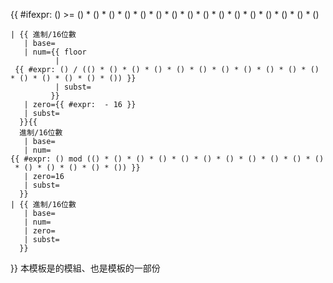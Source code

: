 <includeonly><onlyinclude>{{
{{{subst|}}}#ifexpr: ({{{num}}}) >= ({{{base}}}) * ({{{base}}}) * ({{{base}}}) * ({{{base}}}) * ({{{base}}}) * ({{{base}}}) * ({{{base}}}) * ({{{base}}}) * ({{{base}}}) * ({{{base}}}) * ({{{base}}}) * ({{{base}}}) * ({{{base}}}) * ({{{base}}}) * ({{{base}}}) * ({{{base}}})
 | {{ {{{subst|}}}進制/16位數
    | base={{{base}}}
    | num={{ {{{subst|}}}floor
           | {{ {{{subst|}}}#expr: ({{{num}}}) / (({{{base}}}) * ({{{base}}}) * ({{{base}}}) * ({{{base}}}) * ({{{base}}}) * ({{{base}}}) * ({{{base}}}) * ({{{base}}}) * ({{{base}}}) * ({{{base}}}) * ({{{base}}}) * ({{{base}}}) * ({{{base}}}) * ({{{base}}}) * ({{{base}}}) * ({{{base}}})) }}
           | subst={{{subst|}}}
          }}
    | zero={{ {{{subst|}}}#expr: {{{zero|0}}} - 16 }}
    | subst={{{subst|}}}
   }}{{
   {{{subst|}}}進制/16位數
    | base={{{base}}}
    | num={{ {{{subst|}}}#expr: ({{{num}}}) mod (({{{base}}}) * ({{{base}}}) * ({{{base}}}) * ({{{base}}}) * ({{{base}}}) * ({{{base}}}) * ({{{base}}}) * ({{{base}}}) * ({{{base}}}) * ({{{base}}}) * ({{{base}}}) * ({{{base}}}) * ({{{base}}}) * ({{{base}}}) * ({{{base}}}) * ({{{base}}})) }}
    | zero=16
    | subst={{{subst|}}}
   }}
 | {{ {{{subst|}}}進制/16位數
    | base={{{base}}}
    | num={{{num}}}
    | zero={{{zero|0}}}
    | subst={{{subst|}}}
   }}
}}</onlyinclude></includeonly><noinclude>
{{esoteric}}
本模板是{{tl|進制}}的模組、也是{{tl|進制}}模板的一部份

</noinclude>